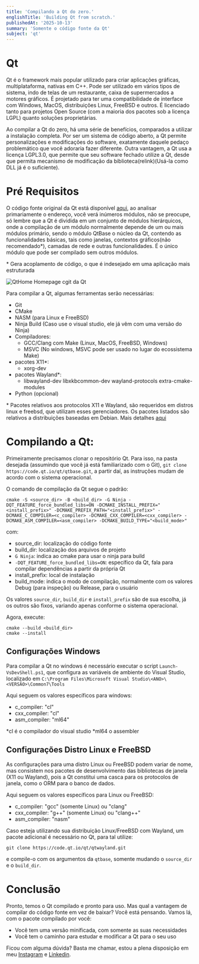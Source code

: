 ```yaml
---
title: 'Compilando a Qt do zero.'
englishTitle: 'Building Qt from scratch.'
publishedAt: '2025-10-13'
summary: 'Somente o código fonte da Qt'
subject: 'qt'
---
```


# Qt

Qt é o framework mais popular utilizado para criar aplicações gráficas, multiplataforma, nativas em C++. Pode ser utilizado em vários tipos de sistema, indo de telas de um restaurante, caixa de supermercados a motores gráficos. É projetado para ter uma compatibilidade de interface com Windows, MacOS, distribuições Linux, FreeBSD e outros. É licenciado tanto para projetos Open Source (com a maioria dos pacotes sob a licença LGPL) quanto soluções proprietárias.

Ao compilar a Qt do zero, há uma série de benefícios, comparados a utilizar a instalação completa. Por ser um sistema de código aberto, a Qt permite personalizações e modificações do software, exatamente daquele pedaço problemático que você adoraria fazer diferente. Outra vantagem, a Qt usa a licença LGPL3.0, que permite que seu software fechado utilize a Qt, desde que permita mecanismo de modificação da biblioteca(relink)(Usá-la como DLL já é o suficiente).

# Pré Requisitos

O código fonte original da Qt está disponível [aqui](https://code.qt.io/), ao analisar primariamente o endereço, você verá inúmeros módulos, não se preocupe, só lembre que a Qt é dividida em um conjunto de módulos hierárquicos, onde a compilação de um módulo normalmente depende de um ou mais módulos primário, sendo o módulo QtBase o núcleo da Qt, contendo as funcionalidades básicas, tais como janelas, contextos gráficos(não recomendado\*), camadas de rede e outras funcionalidades. É o único módulo que pode ser compilado sem outros módulos.

\* Gera acoplamento de código, o que é indesejado em uma aplicação mais estruturada

![QtHome](https://media.githubusercontent.com/media/bmarques1995/portfolio_album/refs/heads/main/posts/qt_scratch/qt_home.png)
Homepage cgit da Qt

Para compilar a Qt, algumas ferramentas serão necessárias:
- Git
- CMake
- NASM (para Linux e FreeBSD)
- Ninja Build (Caso use o visual studio, ele já vêm com uma versão do Ninja)
- Compiladores:
    - GCC/Clang com Make \(Linux, MacOS, FreeBSD, Windows\)
    - MSVC \(No windows, MSVC pode ser usado no lugar do ecossistema Make\)
- pacotes X11\*:
    - xorg-dev
- pacotes Wayland\*:
    - libwayland-dev libxkbcommon-dev wayland-protocols extra-cmake-modules
- Python (opcional)

\* Pacotes relativos aos protocolos X11 e Wayland, são requeridos em distros linux e freebsd, que utilizam esses gerenciadores. Os pacotes listados são relativos a distribuições baseadas em Debian. Mais detalhes [aqui](https://www.glfw.org/docs/3.3.2/compile_guide.html#compile_deps_x11)

# Compilando a Qt:

Primeiramente precisamos clonar o repositório Qt. Para isso, na pasta desejada (assumindo que você já está familiarizado com o Git), `git clone https://code.qt.io/qt/qtbase.git`, a partir daí, as instruções mudam de acordo com o sistema operacional.

O comando de compilação da Qt segue o padrão:

``` shell
cmake -S <source_dir> -B <build_dir> -G Ninja -DQT_FEATURE_force_bundled_libs=ON -DCMAKE_INSTALL_PREFIX="<install_prefix>" -DCMAKE_PREFIX_PATH="<install_prefix>" -DCMAKE_C_COMPILER=<c_compiler> -DCMAKE_CXX_COMPILER=<cxx_compiler> -DCMAKE_ASM_COMPILER=<asm_compiler> -DCMAKE_BUILD_TYPE="<build_mode>"
```

com:

- source_dir: localização do código fonte
- build_dir: localização dos arquivos de projeto
- `G Ninja`: indica ao cmake para usar o ninja para build
- `-DQT_FEATURE_force_bundled_libs=ON`: específico da Qt, fala para compilar dependências a partir da própria Qt
- install_prefix: local de instalação
- build_mode: indica o modo de compilação, normalmente com os valores Debug (para inspeção) ou Release, para o usuário 

Os valores `source_dir`, `build_dir` e `install_prefix` são de sua escolha, já os outros são fixos, variando apenas conforme o sistema operacional.

Agora, execute:

``` shell
cmake --build <build_dir>
cmake --install
```

## Configurações Windows

Para compilar a Qt no windows é necessário executar o script `Launch-VsDevShell.ps1`, que configura as variáveis de ambiente do Visual Studio, localizado em `C:\Program Files\Microsoft Visual Studio\<ANO>\<VERSÃO>\Common7\Tools`

Aqui seguem os valores específicos para windows:

- c_compiler: "cl"
- cxx_compiler: "cl"
- asm_compiler: "ml64"

\*cl é o compilador do visual studio
\*ml64 o assembler

## Configurações Distro Linux e FreeBSD

As configurações para uma distro Linux ou FreeBSD podem variar de nome, mas consistem nos pacotes de desenvolvimento das bibliotecas de janela (X11 ou Wayland), pois a Qt constitui uma casca para os protocolos de janela, como o ORM para o banco de dados.

Aqui seguem os valores específicos para Linux ou FreeBSD:

- c_compiler: "gcc" (somente Linux) ou "clang"
- cxx_compiler: "g++" (somente Linux) ou "clang++"
- asm_compiler: "nasm"

Caso esteja utilizando sua distribuição Linux/FreeBSD com Wayland, um pacote adicional é necessário no Qt, para tal utilize:

``` shell
git clone https://code.qt.io/qt/qtwayland.git
```

e compile-o com os argumentos da `qtbase`, somente mudando o `source_dir` e o `build_dir`.

# Conclusão

Pronto, temos o Qt compilado e pronto para uso. Mas qual a vantagem de compilar do código fonte em vez de baixar? Você está pensando. Vamos lá, com o pacote compilado por você:

- Você tem uma versão minificada, com somente as suas necessidades
- Você tem o caminho para estudar e modificar a Qt para o seu uso

Ficou com alguma dúvida? Basta me chamar, estou a plena disposição em meu [Instagram](https://www.instagram.com/bsmarquesdev1995) e [Linkedin](https://www.linkedin.com/in/bruno-silva-marques/).